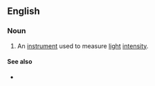 ==English==

===Noun===
{{en-noun}}

# An [[instrument]] used to measure [[light]] [[intensity]].

====See also====
* {{l|en|photometer}}